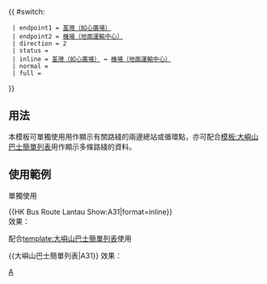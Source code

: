 {{ #switch: {{{format|}}}
  | endpoint1 = [[荃灣（如心廣場）巴士總站|荃灣（如心廣場）]]
  | endpoint2 = [[機場（地面運輸中心）巴士總站|機場（地面運輸中心）]]
  | direction = 2
  | status = 
  | inline = [[荃灣（如心廣場）巴士總站|荃灣（如心廣場）]] ↔ [[機場（地面運輸中心）巴士總站|機場（地面運輸中心）]]
  | normal =
  | full =
}}<noinclude>
==用法==
本模板可單獨使用用作顯示有關路綫的兩邊總站或循環點，亦可配合[[模板:大嶼山巴士簡單列表]]用作顯示多條路綫的資料。

==使用範例==
;單獨使用
<nowiki>{{HK Bus Route Lantau Show:A31|format=inline}}</nowiki><br>
效果：{{HK Bus Route Lantau Show:A31|format=inline}}

;配合[[template:大嶼山巴士簡單列表]]使用
<nowiki>{{大嶼山巴士簡單列表|A31}}</nowiki>
效果：{{大嶼山巴士簡單列表|A31}}
[[Category:龍運巴士路線模板|A]]</noinclude>